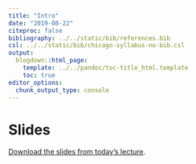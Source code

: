 ```yaml
---
title: "Intro"
date: "2019-08-22"
citeproc: false
bibliography: ../../static/bib/references.bib
csl: ../../static/bib/chicago-syllabus-no-bib.csl
output:
  blogdown::html_page:
    template: ../../pandoc/toc-title_html.template
    toc: true
editor_options: 
  chunk_output_type: console
---
```


# Slides

[Download the slides from today's lecture](/images/slides/intro.pdf).


<!-- # Getting to know you (first pop quiz) -->

<!-- <i class="fa fa-external-link-square-alt" aria-hidden="true"></i> Go to this [Google form](https://forms.gle/4Ytr7ZZXcmss1tdH8) and tell me about yourself. -->
